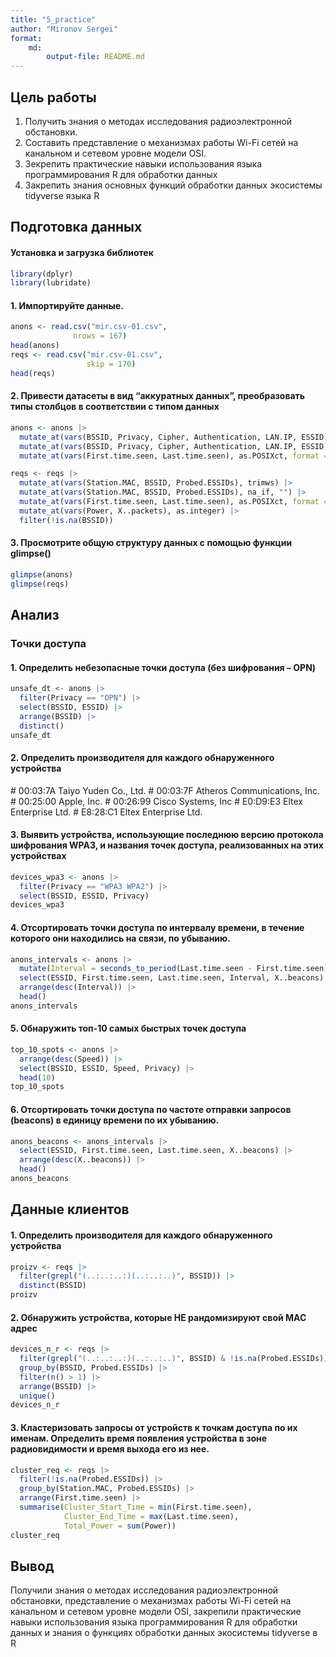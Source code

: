 ```yaml
---
title: "5_practice"
author: "Mironov Sergei"
format: 
    md:
        output-file: README.md
---
```


## Цель работы

1. Получить знания о методах исследования радиоэлектронной обстановки.
2. Составить представление о механизмах работы Wi-Fi сетей на канальном и сетевом уровне модели OSI.
3. Зекрепить практические навыки использования языка программирования R для обработки данных
4. Закрепить знания основных функций обработки данных экосистемы tidyverse языка R

## Подготовка данных

#### Установка и загрузка библиотек
```r
library(dplyr)
library(lubridate)
```

#### 1. Импортируйте данные.
```r
anons <- read.csv("mir.csv-01.csv",
              nrows = 167)
head(anons)
reqs <- read.csv("mir.csv-01.csv",
                 skip = 170)
head(reqs)
```

#### 2. Привести датасеты в вид “аккуратных данных”, преобразовать типы столбцов в соответствии с типом данных
```r
anons <- anons |> 
  mutate_at(vars(BSSID, Privacy, Cipher, Authentication, LAN.IP, ESSID), trimws) |>
  mutate_at(vars(BSSID, Privacy, Cipher, Authentication, LAN.IP, ESSID), na_if, "") |>
  mutate_at(vars(First.time.seen, Last.time.seen), as.POSIXct, format = "%Y-%m-%d %H:%M:%S")

reqs <- reqs |>
  mutate_at(vars(Station.MAC, BSSID, Probed.ESSIDs), trimws) |>
  mutate_at(vars(Station.MAC, BSSID, Probed.ESSIDs), na_if, "") |>
  mutate_at(vars(First.time.seen, Last.time.seen), as.POSIXct, format = "%Y-%m-%d %H:%M:%S") |>
  mutate_at(vars(Power, X..packets), as.integer) |>
  filter(!is.na(BSSID))
  ```

#### 3. Просмотрите общую структуру данных с помощью функции glimpse()
```r
glimpse(anons)
glimpse(reqs)
```

## Анализ 

### Точки доступа

#### 1. Определить небезопасные точки доступа (без шифрования – OPN)
```r
unsafe_dt <- anons |>
  filter(Privacy == "OPN") |>
  select(BSSID, ESSID) |>
  arrange(BSSID) |>
  distinct()
unsafe_dt
```

#### 2. Определить производителя для каждого обнаруженного устройства

   # 00:03:7A Taiyo Yuden Co., Ltd.
   # 00:03:7F Atheros Communications, Inc.
   # 00:25:00 Apple, Inc.
   # 00:26:99 Cisco Systems, Inc
   # E0:D9:E3 Eltex Enterprise Ltd.
   # E8:28:C1 Eltex Enterprise Ltd.

#### 3. Выявить устройства, использующие последнюю версию протокола шифрования WPA3, и названия точек доступа, реализованных на этих устройствах
```r
devices_wpa3 <- anons |>
  filter(Privacy == "WPA3 WPA2") |>
  select(BSSID, ESSID, Privacy)
devices_wpa3 
```

#### 4. Отсортировать точки доступа по интервалу времени, в течение которого они находились на связи, по убыванию.
```r
anons_intervals <- anons |>
  mutate(Interval = seconds_to_period(Last.time.seen - First.time.seen)) |>
  select(ESSID, First.time.seen, Last.time.seen, Interval, X..beacons) |>
  arrange(desc(Interval)) |>
  head()  
anons_intervals
```
            

#### 5. Обнаружить топ-10 самых быстрых точек доступа
```r
top_10_spots <- anons |>
  arrange(desc(Speed)) |>
  select(BSSID, ESSID, Speed, Privacy) |>
  head(10)
top_10_spots
```

#### 6. Отсортировать точки доступа по частоте отправки запросов (beacons) в единицу времени по их убыванию.
```r
anons_beacons <- anons_intervals |> 
  select(ESSID, First.time.seen, Last.time.seen, X..beacons) |>
  arrange(desc(X..beacons)) |>
  head()
anons_beacons
```

## Данные клиентов

#### 1. Определить производителя для каждого обнаруженного устройства
```r
proizv <- reqs |> 
  filter(grepl("(..:..:..:)(..:..:..)", BSSID)) |>
  distinct(BSSID)
proizv
```

#### 2. Обнаружить устройства, которые НЕ рандомизируют свой MAC адрес
```r
devices_n_r <- reqs |>
  filter(grepl("(..:..:..:)(..:..:..)", BSSID) & !is.na(Probed.ESSIDs)) |>
  group_by(BSSID, Probed.ESSIDs) |>
  filter(n() > 1) |>
  arrange(BSSID) |>
  unique()
devices_n_r
```

#### 3. Кластеризовать запросы от устройств к точкам доступа по их именам. Определить время появления устройства в зоне радиовидимости и время выхода его из нее.
```r
cluster_req <- reqs |>
  filter(!is.na(Probed.ESSIDs)) |>
  group_by(Station.MAC, Probed.ESSIDs) |>
  arrange(First.time.seen) |>
  summarise(Cluster_Start_Time = min(First.time.seen),
            Cluster_End_Time = max(Last.time.seen),
            Total_Power = sum(Power))
cluster_req
```

## Вывод

Получили знания о методах исследования радиоэлектронной обстановки,
представление о механизмах работы Wi-Fi сетей на канальном и сетевом
уровне модели OSI, закрепили практические навыки использования языка
программирования R для обработки данных и знания о функциях обработки
данных экосистемы tidyverse в R
